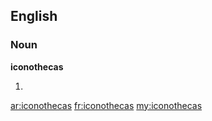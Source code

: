 ==English==

===Noun===
'''iconothecas'''

# {{plural of|[[iconotheca]]}}

[[ar:iconothecas]]
[[fr:iconothecas]]
[[my:iconothecas]]